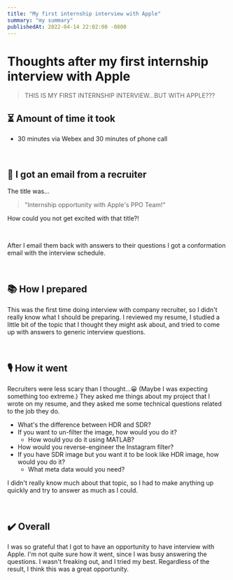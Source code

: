 ```yaml
---
title: "My first internship interview with Apple"
summary: "my summary"
publishedAt: 2022-04-14 22:02:00 -0800
---
```


# Thoughts after my first internship interview with Apple

> THIS IS MY FIRST INTERNSHIP INTERVIEW...BUT WITH APPLE???

## ⏳ Amount of time it took

- 30 minutes via Webex and 30 minutes of phone call

<br />

## 📨 I got an email from a recruiter

The title was...

> "Internship opportunity with Apple's PPO Team!"

How could you not get excited with that title?!

<br />

After I email them back with answers to their questions
I got a conformation email with the interview schedule.

<br />

## 📚 How I prepared

This was the first time doing interview with company recruiter, so I didn't really know what I should be preparing. I reviewed my resume, I studied a little bit of the topic that I thought they might ask about, and tried to come up with answers to generic interview questions.

<br />

## 🎙 How it went

Recruiters were less scary than I thought...😀 (Maybe I was expecting something too extreme.)
They asked me things about my project that I wrote on my resume, and they asked me some technical questions related to the job they do.

- What's the difference between HDR and SDR?
- If you want to un-filter the image, how would you do it?
  - How would you do it using MATLAB?
- How would you reverse-engineer the Instagram filter?
- If you have SDR image but you want it to be look like HDR image, how would you do it?
  - What meta data would you need?

I didn't really know much about that topic, so I had to make anything up quickly and try to answer as much as I could.

<br />

## ✔️ Overall

I was so grateful that I got to have an opportunity to have interview with Apple. I'm not quite sure how it went, since I was busy answering the questions. I wasn't freaking out, and I tried my best. Regardless of the result, I think this was a great opportunity.

<br />
